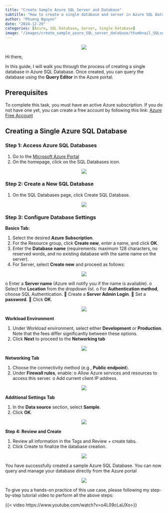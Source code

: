 ```yaml
---
title: "Create Sample Azure SQL Server and Database"
subtitle: "How to create a single database and server in Azure SQL Database"
author: "Phuong Nguyen"
date: "2024-12-29"
categories: [Azure, SQL Database, Server, Single Database]
image: "/images/create_sample_azure_SQL_server_database/thumbnail_SQLserver.png" 
---
```


<center><img src="/images/create_sample_azure_SQL_server_database/intro_sqlserver.webp"></center>

Hi there,

In this guide, I will walk you through the process of creating a single database in Azure SQL Database. Once created, you can query the database using the **Query Editor** in the Azure portal.

## Prerequisites

To complete this task, you must have an active Azure subscription. If you do not have one yet, you can create a free account by following this link: [Azure Free Account](https://azure.microsoft.com/fr-fr/pricing/purchase-options/azure-account?icid=azurefreeaccount)

## Creating a Single Azure SQL Database

### Step 1: Access Azure SQL Databases

1.	Go to the [Microsoft Azure Portal](https://portal.azure.com/?quickstart=true#home)
2.	On the homepage, click on the SQL Databases icon.

<center><img src="/images/create_sample_azure_SQL_server_database/Step1.png"></center>	

### Step 2: Create a New SQL Database

1.	On the SQL Databases page, click Create SQL Database.

<center><img src="/images/create_sample_azure_SQL_server_database/Step2.png"></center>	

### Step 3: Configure Database Settings

**Basics Tab:**

1.	Select the desired **Azure Subscription**.
2.	For the Resource group, click **Create new**, enter a name, and click **OK**.
3.	Enter the **Database name** (requirements: maximum 128 characters, no reserved words, and no existing database with the same name on the server).
4.	For Server, select **Create new** and proceed as follows:

<center><img src="/images/create_sample_azure_SQL_server_database/Step3.png"></center>	

o	Enter a **Server name** (Azure will notify you if the name is available).
o	Select the **Location** from the dropdown list.
o	For **Authentication method**, choose SQL Authentication.
        	Create a **Server Admin Login**.
        	Set a **password**.
        	Click **OK**.

<center><img src="/images/create_sample_azure_SQL_server_database/Step4.png"></center>	

**Workload Environment**

1.	Under Workload environment, select either **Development** or **Production**. Note that the fees differ significantly between these options.
2.	Click **Next** to proceed to the **Networking tab**

<center><img src="/images/create_sample_azure_SQL_server_database/Step5.png"></center>	

**Networking Tab**

1.	Choose the connectivity method (e.g., **Public endpoint**).
2.	Under **Firewall rules**, enable:
    o	Allow Azure services and resources to access this server.
    o	Add current client IP address.

<center><img src="/images/create_sample_azure_SQL_server_database/Step6.png"></center>	

**Additional Settings Tab**

1.	In the **Data source** section, select **Sample**.
2.	Click **OK**.

<center><img src="/images/create_sample_azure_SQL_server_database/Step7.png"></center>

**Step 4: Review and Create**

1.	Review all information in the Tags and Review + create tabs.
2.	Click Create to finalize the database creation.

<center><img src="/images/create_sample_azure_SQL_server_database/Step8.png"></center>

You have successfully created a sample Azure SQL Database. You can now query and manage your database directly from the Azure portal

<center><img src="/images/create_sample_azure_SQL_server_database/Step9.png"></center>

To give you a hands-on practice of this use case, please following my step-by-step tutorial video to perform all the above steps:

{{< video https://www.youtube.com/watch?v=o4L09cLaUXo>}}


